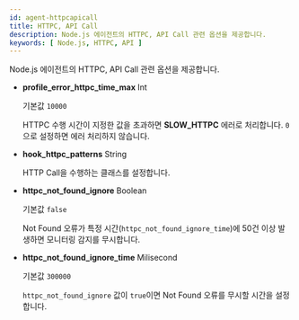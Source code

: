 ```yaml
---
id: agent-httpcapicall
title: HTTPC, API Call
description: Node.js 에이전트의 HTTPC, API Call 관련 옵션을 제공합니다.
keywords: [ Node.js, HTTPC, API ]
---
```


Node.js 에이전트의 HTTPC, API Call 관련 옵션을 제공합니다.

* **profile_error_httpc_time_max** <span class='type'>Int</span> <ScrollToLink anchor='profile_error_httpc_time_max' />

  기본값 `10000`

  HTTPC 수행 시간이 지정한 값을 초과하면 **SLOW_HTTPC** 에러로 처리합니다. `0`으로 설정하면 에러 처리하지 않습니다.

* **hook_httpc_patterns** <span class='type'>String</span>
  
  HTTP Call을 수행하는 클래스를 설정합니다.

* **httpc_not_found_ignore** <span class='type'>Boolean</span>

  기본값 `false`

  Not Found 오류가 특정 시간(`httpc_not_found_ignore_time`)에 50건 이상 발생하면 모니터링 감지를 무시합니다.

* **httpc_not_found_ignore_time** <span class='type'>Milisecond</span>

  기본값 `300000`

  `httpc_not_found_ignore` 값이 `true`이면 Not Found 오류를 무시할 시간을 설정합니다.